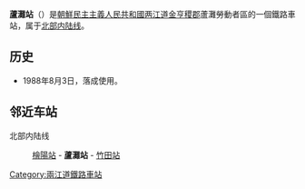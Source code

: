{{朝鮮半島車站資訊
|公司色 = blue
|文字色 = 
|站名 = 蘆灘站
|圖片 = 
|pxl = 
|圖片說明 =
|前一站 = [[檜陽站|檜陽]]
|前一站距離 = 7.7
|後一站距離 = 
|後一站 = [[竹田站_(两江道)|竹田]]
|所屬路線 = [[北部内陆线|北部内陆线]]
|距離 =121.4
|起點站 = [[满浦青年站|满浦青年]]
|諺文 = 로탄역
|朝鮮漢字 = 蘆灘驛
|文觀部式 = 
|馬-賴式 = Rot'an-yŏk
|副站名 = 
|車站編號 = 
|停站路線數 = 
|所屬公司 = [[朝鮮民主主義人民共和國鐵道省|朝鮮民主主義人民共和國鐵道省]]
|所在地 =[[两江道|两江道]][[金亨稷郡|金亨稷郡]]蘆灘勞動者區
|車站構造 = 地面车站
|月台配置 = 
|啟用年月日 =1988年8月3日
|廢站年月日 = 
|上下車人次 = 
|統計年度 = 
|轉車 = 
|備註 = 
|全寬備註 = 
}}

'''蘆灘站'''（{{lang-ko|로탄역}}）是[[朝鮮民主主義人民共和國|朝鮮民主主義人民共和國]][[两江道|两江道]][[金亨稷郡|金亨稷郡]]蘆灘勞動者區的一個鐵路車站，属于[[北部内陆线|北部内陆线]]。

==历史==
*1988年8月3日，落成使用。

==邻近车站==
北部内陆线
:[[檜陽站|檜陽站]] - '''蘆灘站''' - [[竹田站_(两江道)|竹田站]]

{{朝鲜铁路小作品}}

{{北部内陆线}}

[[Category:兩江道鐵路車站|Category:兩江道鐵路車站]]